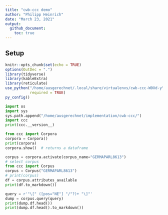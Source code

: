 ```yaml
---
title: "cwb-ccc demo"
author: "Philipp Heinrich"
date: "March 23, 2021"
output:
  github_document:
    toc: true
---
```


## Setup

```r
knitr::opts_chunk$set(echo = TRUE)
options(OutDec = ".")
library(tidyverse)
library(kableExtra)
library(reticulate)
use_python("/home/ausgerechnet/.local/share/virtualenvs/cwb-ccc-W0Xd-yYU/bin",
           required = TRUE)
py_config()
```


```python
import os
import sys
sys.path.append("/home/ausgerechnet/implementation/cwb-ccc/")
import ccc
print(ccc.__version__)
```

```python
from ccc import Corpora
corpora = Corpora()
print(corpora)
corpora.show()  # returns a dataframe
```

```python
corpus = corpora.activate(corpus_name="GERMAPARL8613")
# select corpus
from ccc import Corpus
corpus = Corpus("GERMAPARL8613")
# print(corpus)
df = corpus.attributes_available
print(df.to_markdown())
```


```python
query = r'"\[" ([pos="NE"] "/"?)+ "\]"'
dump = corpus.query(query)
print(dump.df.head())
print(dump.df.head().to_markdown())
```
